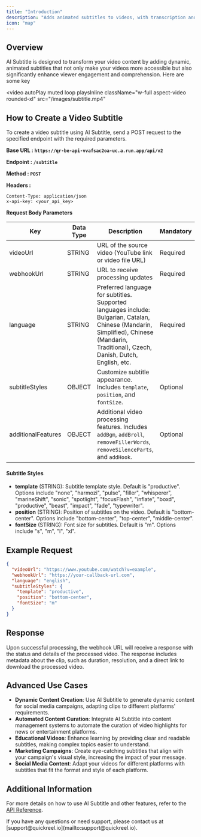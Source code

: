 ```yaml
---
title: "Introduction"
description: "Adds animated subtitles to videos, with transcription and customizable styles.Ideal for making videos accessible, enhancing viewer engagement, and improving comprehension."
icon: "map"
---
```


## Overview

AI Subtitle is designed to transform your video content by adding dynamic, animated subtitles that not only make your videos more accessible but also significantly enhance viewer engagement and comprehension. Here are some key

<video
  autoPlay
  muted
  loop
  playsInline
  className="w-full aspect-video rounded-xl"
  src="/images/subtitle.mp4"
></video>

## How to Create a Video Subtitle

To create a video subtitle using AI Subtitle, send a POST request to the specified endpoint with the required parameters.

**Base URL : `https://qr-be-api-vvafsac2oa-uc.a.run.app/api/v2`**

**Endpoint : `/subtitle`**

**Method : `POST`**

**Headers :**

```plaintext
Content-Type: application/json
x-api-key: <your_api_key>
```

**Request Body Parameters**

| Key                | Data Type | Description                                                                                                                                                                             | Mandatory |
| ------------------ | --------- | --------------------------------------------------------------------------------------------------------------------------------------------------------------------------------------- | --------- |
| videoUrl           | STRING    | URL of the source video (YouTube link or video file URL)                                                                                                                                | Required  |
| webhookUrl         | STRING    | URL to receive processing updates                                                                                                                                                       | Required  |
| language           | STRING    | Preferred language for subtitles. Supported languages include: Bulgarian, Catalan, Chinese (Mandarin, Simplified), Chinese (Mandarin, Traditional), Czech, Danish, Dutch, English, etc. | Required  |
| subtitleStyles     | OBJECT    | Customize subtitle appearance. Includes `template`, `position`, and `fontSize`.                                                                                                         | Optional  |
| additionalFeatures | OBJECT    | Additional video processing features. Includes `addBgm`, `addBroll`, `removeFillerWords`, `removeSilenceParts`, and `addHook`.                                                          | Optional  |

#### Subtitle Styles

- **template** (STRING): Subtitle template style. Default is "productive". Options include "none", "harmozi", "pulse", "filler", "whisperer", "marineShift", "sonic", "spotlight", "focusFlash", "inflate", "boxd", "productive", "beast", "impact", "fade", "typewriter".
- **position** (STRING): Position of subtitles on the video. Default is "bottom-center". Options include "bottom-center", "top-center", "middle-center".
- **fontSize** (STRING): Font size for subtitles. Default is "m". Options include "s", "m", "l", "xl".

## Example Request

```json
{
  "videoUrl": "https://www.youtube.com/watch?v=example",
  "webhookUrl": "https://your-callback-url.com",
  "language": "english",
  "subtitleStyles": {
    "template": "productive",
    "position": "bottom-center",
    "fontSize": "m"
  }
}
```

## Response

Upon successful processing, the webhook URL will receive a response with the status and details of the processed video. The response includes metadata about the clip, such as duration, resolution, and a direct link to download the processed video.

## Advanced Use Cases

- **Dynamic Content Creation**: Use AI Subtitle to generate dynamic content for social media campaigns, adapting clips to different platforms' requirements.
- **Automated Content Curation**: Integrate AI Subtitle into content management systems to automate the curation of video highlights for news or entertainment platforms.
- **Educational Videos**: Enhance learning by providing clear and readable subtitles, making complex topics easier to understand.
- **Marketing Campaigns**: Create eye-catching subtitles that align with your campaign's visual style, increasing the impact of your message.
- **Social Media Content**: Adapt your videos for different platforms with subtitles that fit the format and style of each platform.

## Additional Information

For more details on how to use AI Subtitle and other features, refer to the [API Reference](../gettingStarted).

<Note>
  If you have any questions or need support, please contact us at
  [support@quickreel.io](mailto:support@quickreel.io).
</Note>
